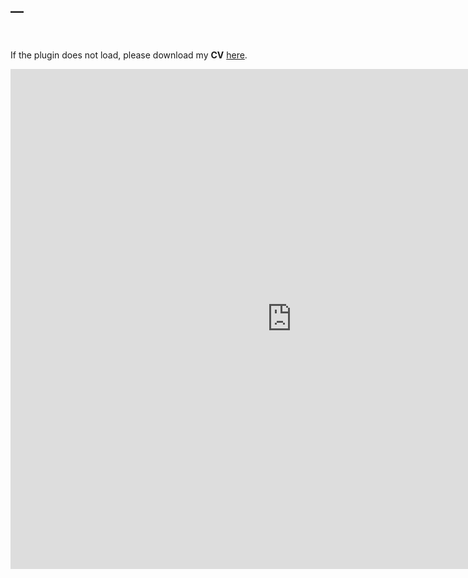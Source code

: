 ---
---

<br>

If the plugin does not load, please download my **CV** <a href="files/JRUE_CV_Oct2019.pdf" class="image fit">here</a>.

<embed src="https://ruschenpohler.github.io/files/JRUE_CV_Oct2019.pdf" type="application/pdf" width="900" height="800" />
